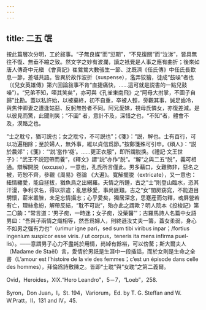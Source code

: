 ```yaml
---
---
---
```

title: 二五 氓
---




按此篇層次分明，工於敍事。“子無良媒”而“愆期”，“不見復關”而“泣涕”，皆具無往不復、無垂不縮之致。然文字之妙有波瀾，讀之衹覺是人事之應有曲折；後來如唐人傳奇中元稹 《會真記》崔鶯鶯大數張生一節、沈既濟《任氏傳》中任氏長歎息一節，差堪共語。皆異於故作波折（suspense），濫弄狡獪，徒成“鼓噪”者也（《兒女英雄傳》第六回論敍事不肯“直捷痛快，……這可就是説書的一點兒鼓噪”）。“兄弟不知，咥其笑矣”，亦可與《孔雀東南飛》之“阿母大拊掌，不圖子自歸”比勘。蓋以私許始，以被棄終，初不自重，卒被人輕，旁觀其事，誠足齒冷，與焦仲卿妻之遭逢姑惡、反躬無咎者不同。阿兄愛妹，視母氏憐女，亦復差減。是以彼見而驚，此聞則笑；“不圖” 者，意計不及，深惜之也，“不知”者，體會不及，漠臵之也。

“士之耽兮，猶可説也；女之耽兮，不可説也”；《箋》：“説，解也。士有百行，可以功遍相除；至於婦人，無外事，維以貞信爲節。”按鄭箋殊可引申。《碩人》：“説於農郊”；《箋》：“‘説’當作‘襚’。……更正衣服”，即所謂脱换。《禮記·文王世子》：“武王不説冠帶而養”，《釋文》謂“説”亦作“脱”。“解”之與二五“脱”，義可相通。辯解開脱（excuse），一意也，孔氏所言僅此。男多藉口，女難飾非，惡名之被，苛恕不齊，參觀《周易》卷論 《大遍》。寬解擺脱（extricate），又一意也：紐情纏愛，能自拯拔，猶魚鳥之出網羅。夫情之所鍾，古之“士”則登山臨水，恣其汗漫，争利求名，得以排遣；亂思移愛，事尚匪艱。古之“女”閨房窈窕，不能遊目騁懷，薪米叢脞，未足忘情攝志；心乎愛矣，獨居深念，思蹇産而勿釋，魂屏營若有亡，理絲愈紛，解帶反結，“耽不可説”，殆亦此之謂歟？明人院本《投梭記》第二〇齣：“常言道：‘男子痴，一時迷；女子痴，没藥醫’”；古羅馬詩人名篇中女語男曰：“吾與子兩情之熾相等，然吾爲婦人，則終遜汝丈夫一籌，蓋女柔弱，身心不如男之强有力也”（urimur igne pari，sed sum tibi viribus inpar；/fortius ingenium suspicor esse viris. / ut corpus，teneris ita mens infirma puel- lis）。——意謂男子心力不盡耗於用情，尚綽有餘裕，可以傍騖；斯大爾夫人（Madame de Staël）言，愛情於男祇是生涯中一段插話，而於女則是生命之全書（L’amour est l’histoire de la vie des femmes；c’est un épisode dans celle des hommes），拜倫爲詩敷陳之。皆即“士耽”與“女耽”之第二義爾。

Ovid，Heroides，XIX.“Hero Leandro”，5－7，“Loeb”，258.

Byron，Don Juan，I，St. 194，Variorum，Ed. by T. G. Steffan and W. W.Pratt，II，131 and IV，45.